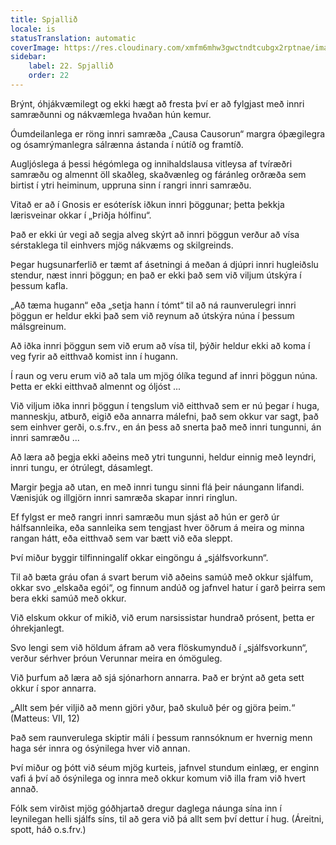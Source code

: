```yaml
---
title: Spjallið
locale: is
statusTranslation: automatic
coverImage: https://res.cloudinary.com/xmfm6mhw3gwctndtcubgx2rptnae/image/upload/v1740468922/small_cover_tratado_de_psicologia_revolucionaria_a4c0dca4e0.webp
sidebar:
    label: 22. Spjallið
    order: 22
---
```

Brýnt, óhjákvæmilegt og ekki hægt að fresta því er að fylgjast með innri samræðunni og nákvæmlega hvaðan hún kemur.

Óumdeilanlega er röng innri samræða „Causa Causorun“ margra óþægilegra og ósamrýmanlegra sálrænna ástanda í nútíð og framtíð.

Augljóslega á þessi hégómlega og innihaldslausa vitleysa af tvíræðri samræðu og almennt öll skaðleg, skaðvænleg og fáránleg orðræða sem birtist í ytri heiminum, uppruna sinn í rangri innri samræðu.

Vitað er að í Gnosis er esóterísk iðkun innri þöggunar; þetta þekkja lærisveinar okkar í „Þriðja hólfinu“.

Það er ekki úr vegi að segja alveg skýrt að innri þöggun verður að vísa sérstaklega til einhvers mjög nákvæms og skilgreinds.

Þegar hugsunarferlið er tæmt af ásetningi á meðan á djúpri innri hugleiðslu stendur, næst innri þöggun; en það er ekki það sem við viljum útskýra í þessum kafla.

„Að tæma hugann“ eða „setja hann í tómt“ til að ná raunverulegri innri þöggun er heldur ekki það sem við reynum að útskýra núna í þessum málsgreinum.

Að iðka innri þöggun sem við erum að vísa til, þýðir heldur ekki að koma í veg fyrir að eitthvað komist inn í hugann.

Í raun og veru erum við að tala um mjög ólíka tegund af innri þöggun núna. Þetta er ekki eitthvað almennt og óljóst ...

Við viljum iðka innri þöggun í tengslum við eitthvað sem er nú þegar í huga, manneskju, atburð, eigið eða annarra málefni, það sem okkur var sagt, það sem einhver gerði, o.s.frv., en án þess að snerta það með innri tungunni, án innri samræðu ...

Að læra að þegja ekki aðeins með ytri tungunni, heldur einnig með leyndri, innri tungu, er ótrúlegt, dásamlegt.

Margir þegja að utan, en með innri tungu sinni flá þeir náungann lifandi. Vænisjúk og illgjörn innri samræða skapar innri ringlun.

Ef fylgst er með rangri innri samræðu mun sjást að hún er gerð úr hálfsannleika, eða sannleika sem tengjast hver öðrum á meira og minna rangan hátt, eða eitthvað sem var bætt við eða sleppt.

Því miður byggir tilfinningalíf okkar eingöngu á „sjálfsvorkunn“.

Til að bæta gráu ofan á svart berum við aðeins samúð með okkur sjálfum, okkar svo „elskaða egói“, og finnum andúð og jafnvel hatur í garð þeirra sem bera ekki samúð með okkur.

Við elskum okkur of mikið, við erum narsissistar hundrað prósent, þetta er óhrekjanlegt.

Svo lengi sem við höldum áfram að vera flöskumynduð í „sjálfsvorkunn“, verður sérhver þróun Verunnar meira en ómöguleg.

Við þurfum að læra að sjá sjónarhorn annarra. Það er brýnt að geta sett okkur í spor annarra.

„Allt sem þér viljið að menn gjöri yður, það skuluð þér og gjöra þeim.“ (Matteus: VII, 12)

Það sem raunverulega skiptir máli í þessum rannsóknum er hvernig menn haga sér innra og ósýnilega hver við annan.

Því miður og þótt við séum mjög kurteis, jafnvel stundum einlæg, er enginn vafi á því að ósýnilega og innra með okkur komum við illa fram við hvert annað.

Fólk sem virðist mjög góðhjartað dregur daglega náunga sína inn í leynilegan helli sjálfs síns, til að gera við þá allt sem því dettur í hug. (Áreitni, spott, háð o.s.frv.)

